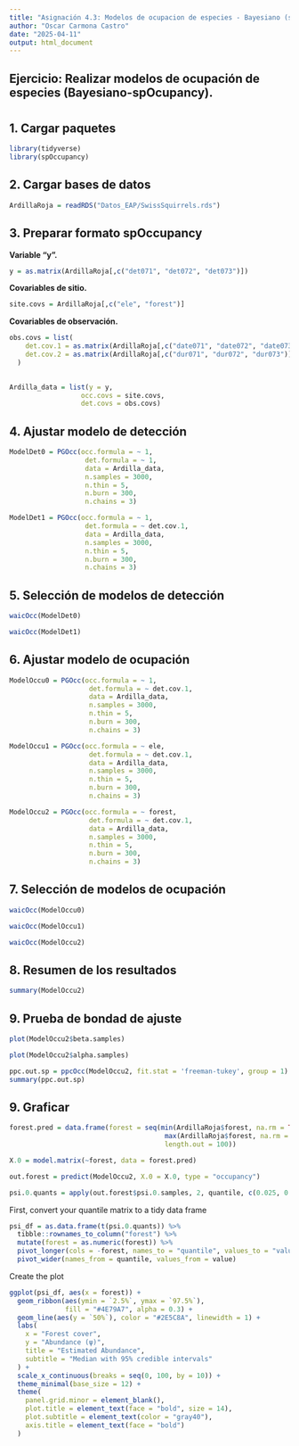 ---
title: "Asignación 4.3: Modelos de ocupacion de especies - Bayesiano (spOccupancy)"
author: "Oscar Carmona Castro"
date: "2025-04-11"
output: html_document
---

## Ejercicio: Realizar modelos de ocupación de especies (Bayesiano-spOcupancy).


# { .tabset}


## 1. Cargar paquetes
```{r, message=FALSE, warning=FALSE}
library(tidyverse)
library(spOccupancy)
```


## 2. Cargar bases de datos
```{r}
ArdillaRoja = readRDS("Datos_EAP/SwissSquirrels.rds")
```


## 3. Preparar formato spOccupancy
**Variable "y".**
```{r}
y = as.matrix(ArdillaRoja[,c("det071", "det072", "det073")])
```

**Covariables de sitio.**
```{r}
site.covs = ArdillaRoja[,c("ele", "forest")]
```

**Covariables de observación.**
```{r}
obs.covs = list(
    det.cov.1 = as.matrix(ArdillaRoja[,c("date071", "date072", "date073")]),
    det.cov.2 = as.matrix(ArdillaRoja[,c("dur071", "dur072", "dur073")])
  )
               
```

```{r}
Ardilla_data = list(y = y,
                  occ.covs = site.covs,
                  det.covs = obs.covs)
```


## 4. Ajustar modelo de detección
```{r}
ModelDet0 = PGOcc(occ.formula = ~ 1,
                   det.formula = ~ 1,
                   data = Ardilla_data,
                   n.samples = 3000,
                   n.thin = 5,
                   n.burn = 300,
                   n.chains = 3)
```

```{r}
ModelDet1 = PGOcc(occ.formula = ~ 1,
                   det.formula = ~ det.cov.1,
                   data = Ardilla_data,
                   n.samples = 3000,
                   n.thin = 5,
                   n.burn = 300,
                   n.chains = 3)
```


## 5. Selección de modelos de detección
```{r}
waicOcc(ModelDet0)
```

```{r}
waicOcc(ModelDet1)
```


## 6. Ajustar modelo de ocupación
```{r}
ModelOccu0 = PGOcc(occ.formula = ~ 1,
                    det.formula = ~ det.cov.1,
                    data = Ardilla_data,
                    n.samples = 3000,
                    n.thin = 5,
                    n.burn = 300,
                    n.chains = 3)
```

```{r}
ModelOccu1 = PGOcc(occ.formula = ~ ele,
                    det.formula = ~ det.cov.1,
                    data = Ardilla_data,
                    n.samples = 3000,
                    n.thin = 5,
                    n.burn = 300,
                    n.chains = 3)
```

```{r}
ModelOccu2 = PGOcc(occ.formula = ~ forest,
                    det.formula = ~ det.cov.1,
                    data = Ardilla_data,
                    n.samples = 3000,
                    n.thin = 5,
                    n.burn = 300,
                    n.chains = 3)
```


## 7. Selección de modelos de ocupación
```{r}
waicOcc(ModelOccu0)
```

```{r}
waicOcc(ModelOccu1)
```

```{r}
waicOcc(ModelOccu2)
```


## 8. Resumen de los resultados
```{r}
summary(ModelOccu2)
```


## 9. Prueba de bondad de ajuste
```{r}
plot(ModelOccu2$beta.samples)
```

```{r}
plot(ModelOccu2$alpha.samples)
```

```{r}
ppc.out.sp = ppcOcc(ModelOccu2, fit.stat = 'freeman-tukey', group = 1)
summary(ppc.out.sp)
```


## 9. Graficar
```{r}
forest.pred = data.frame(forest = seq(min(ArdillaRoja$forest, na.rm = TRUE), 
                                       max(ArdillaRoja$forest, na.rm = TRUE), 
                                       length.out = 100))
```

```{r}
X.0 = model.matrix(~forest, data = forest.pred)
```

```{r}
out.forest = predict(ModelOccu2, X.0 = X.0, type = "occupancy")
```

```{r}
psi.0.quants = apply(out.forest$psi.0.samples, 2, quantile, c(0.025, 0.5, 0.975))
```

First, convert your quantile matrix to a tidy data frame
```{r}
psi_df = as.data.frame(t(psi.0.quants)) %>% 
  tibble::rownames_to_column("forest") %>% 
  mutate(forest = as.numeric(forest)) %>% 
  pivot_longer(cols = -forest, names_to = "quantile", values_to = "value") %>% 
  pivot_wider(names_from = quantile, values_from = value)
```

Create the plot
```{r}
ggplot(psi_df, aes(x = forest)) +
  geom_ribbon(aes(ymin = `2.5%`, ymax = `97.5%`), 
              fill = "#4E79A7", alpha = 0.3) +
  geom_line(aes(y = `50%`), color = "#2E5C8A", linewidth = 1) +
  labs(
    x = "Forest cover",
    y = "Abundance (ψ)",
    title = "Estimated Abundance",
    subtitle = "Median with 95% credible intervals"
  ) +
  scale_x_continuous(breaks = seq(0, 100, by = 10)) +
  theme_minimal(base_size = 12) +
  theme(
    panel.grid.minor = element_blank(),
    plot.title = element_text(face = "bold", size = 14),
    plot.subtitle = element_text(color = "gray40"),
    axis.title = element_text(face = "bold")
  )
```


